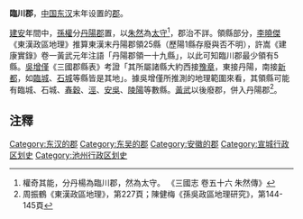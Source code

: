 {{Otheruses|subject=東漢末年東吳所置的臨川郡|other=三國時期所置的臨川郡|臨川郡}}
'''臨川郡'''，[[中国|中国]][[东汉|东汉]]末年设置的[[郡|郡]]。

[[建安_(东汉)|建安]]年間中，[[孫權|孫權]]分[[丹陽郡|丹陽郡]]置，以[[朱然|朱然]]為[[太守|太守]]<ref>權奇其能，分丹楊為臨川郡，然為太守。 《三國志 卷五十六 朱然傳》</ref>，郡治不詳。領縣部分，[[李曉傑|李曉傑]]《東漢政區地理》推算東漢末丹陽郡領25縣（歷陽1縣存廢與否不明），許嵩《建康實錄》卷一黃武元年注語「丹陽郡領一十九縣」，以此可知臨川郡最少領有5縣。[[吳增僅|吳增僅]]《三國郡縣表》考證「其所屬諸縣大約西接[[豫章郡|豫章]]，東接丹陽，南接[[新都郡_(东汉)|新都]]，如[[临城县|臨城]]、[[石城县|石城]]等縣皆是其地」。據吳增僅所推測的地理範圍來看，其領縣可能有臨城、石城、[[春榖县|春穀]]、[[涇县|涇]]、[[安吴县|安吳]]、[[陵阳县|陵陽]]等數縣。[[黄武|黃武]]以後廢郡，併入丹陽郡<ref>周振鶴《東漢政區地理》，第227頁；陳健梅《孫吳政區地理研究》，第144-145頁</ref>。

== 注釋 ==
{{reflist}}

{{東漢行政區劃|nocat}}
{{安徽行政区划小作品}}
[[Category:东汉的郡|Category:东汉的郡]]
[[Category:东吴的郡|Category:东吴的郡]]
[[Category:安徽的郡|Category:安徽的郡]]
[[Category:宣城行政区划史|Category:宣城行政区划史]]
[[Category:池州行政区划史|Category:池州行政区划史]]